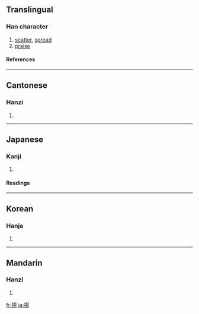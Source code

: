 {{see|扬}}

==Translingual==
===Han character===
{{Han char|rn=64|rad=手|as=09|sn=12|four=5602<sub>7</sub>|canj=手日一竹 (QAMH)}}
# [[scatter]], [[spread]]
# [[praise]]
====References====
{{Han ref|kx=0442.080|dkj=12355|dj=0793.100|hdz=31914.110|uh=63DA|ud=25562|bh=B4AD|bd=46253}}
----
==Cantonese==
===Hanzi===
{{yue-hanzi|jyut=|y=yeung4}}
# {{defn|Cantonese}}
----
==Japanese==
===Kanji===
{{ja-kanji|grade=c|rs=手09}}
# {{defn|Japanese}} 
====Readings====
{{ja-readings|on=[[よう]] (yō)|kun=[[あげる]] (ageru), [[あがる]] (agaru), [[あげ]] (age)}}
----
==Korean==
===Hanja===
{{ko-hanja|hangeul=양|eumhun={{lang|ko|오를 양}}, {{lang|ko|날릴 양}}|rv=yang|mr=yang|y=yang}}
# {{defn|Korean}}
----
==Mandarin==
===Hanzi===
{{cmn-hanzi|sim=扬|pin=[[yáng]] ([[yang2]])|wg=yang<sup>2</sup>}}
# {{defn|Mandarin}}

[[fr:揚]]
[[ja:揚]]